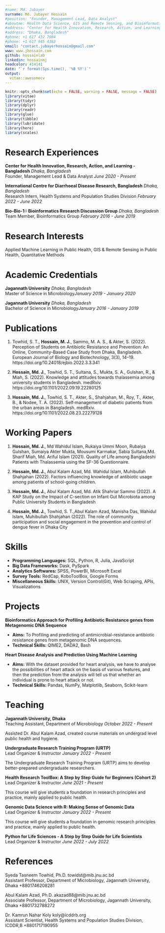 ```yaml
---
#name: Md. Jubayer
surname: Md. Jubayer Hossain
#position: "Founder, Management Lead, Data Analyst"
#aboutme: Health Data Science, GIS and Remote Sesning, and Bioinformatics 
#address: "Center for Health Innovation, Research, Action, and Learning-Bangladesh(CHIRAL Bangladesh)"
#address: "Dhaka, Bangladesh"
#phone: +1 617 432 7004
#phone: +1 617 945 4383
email: "contact.jubayerhossain@gmail.com"
www: www.jhossain.com
github: hossainlab
linkedin: hossainmj
headcolor: 414141
date: "`r format(Sys.time(), '%B %Y')`"
output: 
  vitae::awesomecv
---
```


```r
knitr::opts_chunk$set(echo = FALSE, warning = FALSE, message = FALSE)
library(vitae)
library(tidyr)
library(dplyr)
library(readr)
library(glue)
library(tibble)
library(lubridate)
library(here)
library(scales)
```


# Research Experiences
**<span style="font-size:1em;">Center for Health Innovation, Research, Action, and Learning - Bangladesh</span>** \hfill _Dhaka, Bangladesh_  
Founder, Management Lead & Data Analyst \hfill _June 2020 - Present_  

**<span style="font-size:1em;">International Centre for Diarrhoeal Disease Research, Bangladesh</span>** \hfill _Dhaka, Bangladesh_  
Research Intern, Health Systems and Population Studies Division \hfill _February 2022 - June 2022_ 
 
**<span style="font-size:1em;">Bio-Bio-1:: Bioinformatics Research Discussion Group</span>** \hfill _Dhaka, Bangladesh_  
Team Member, Bioinformatics Group \hfill _February 2016 - June 2019_ 

# Research Interests 
Applied Machine Learning in Public Health, GIS & Remote Sensing in Public Health, Quantitative Methods


# Academic Credentials 
**<span style="font-size:1em;">Jagannath University</span>** \hfill _Dhaka, Bangladesh_  
Master of Science in Microbiology\hfill _January 2019  - January 2020_

**<span style="font-size:1em;">Jagannath University</span>** \hfill _Dhaka, Bangladesh_  
Bachelor of Science in Microbiology\hfill _January 2016 - January 2019_


# Publications
1. Towhid, S. T., **Hossain, M. J.**, Sammo, M. A. S., & Akter, S. (2022). Perception of Students on Antibiotic Resistance and Prevention: An Online, Community-Based Case Study from Dhaka, Bangladesh. European Journal of Biology and Biotechnology, 3(3), 14–19. https://doi.org/10.24018/ejbio.2022.3.3.341

1. **Hossain, Md. J.**, Towhid, S. T., Sultana, S., Mukta, S. A., Gulshan, R., & Miah, S. (2022). Knowledge and attitudes towards thalassemia among university students in Bangladesh. medRxiv. https://doi.org/10.1101/2022.09.19.22280125 

2. **Hossain, Md. J.**, Towhid, S. T., Akter, S., Shahjahan, M., Roy, T., Akter, B., & Nodee, T. A. (2022). Self‑management of diabetic patients from the urban areas in Bangladesh. medRxiv. https://doi.org/10.1101/2022.08.23.22279128

# Working Papers 
1. **Hossain, Md. J.**, Md Wahidul Islam, Rukaiya Ummi Moon, Rubaiya Gulshan, Sumaiya Akter Mukta, Mousumi Karmakar, Sabia Sultana,Md. Sharif Miah, Md. Ariful Islam (2021). Quality of Life among Bangladeshi Patients with Thalassemia using the SF-36 Questionnaire.

2. **Hossain, Md. J.**, Abul Kalam Azad, Md. Wahidul Islam, Muhibullah Shahjahan (2022). Factors influencing knowledge of antibiotic usage among patients of school-going children. 

3. **Hossain, Md. J.**, Abul Kalam Azad, Md. Atik Shahriar Sammo (2022). A KAP Study on the Impact of C-section on Infant Gut Microbiota among Public University Students in Bangladesh

4. **Hossain, Md. J.**, Towhid, S. T.,Abul Kalam Azad, Manisha Das, Wahidul Islam, Muhibullah Shahjahan (2022). The role of community participation and social engagement in the prevention and control of dengue fever in Dhaka City

\pagebreak 
# Skills 
- **Programming Languages:** SQL, Python, R, Julia, JavaScript
- **Big Data Frameworks:** Dask, PySpark
- **Analytics Softwares:** SPSS, PowerBI, Microsoft Excel
- **Survey Tools:** RedCap, KoboToolBox, Google Forms
- **Miscellaneous Skills:** UNIX, Version Control(Git), Web Scraping, APIs, Visualizations


# Projects 
**<span style="font-size:1em;">Bioinformatics Approach for Profiling Antibiotic Resistance genes from Metagenomic DNA Sequence</span>** \hfill _\href{https://github.com/hossainlab/ARGs}{\faGithub}_ 
 
- **Aims:** To Profiling and predicting of antimicrobial-resistance antibiotic resistance genes from  metagenomic DNA sequences.
- **Technical Skills:** QIME2, DADA2, Bash 

**<span style="font-size:1em;">Heart Disease Analysis and Prediction Using Machine Learning</span>** \hfill _\href{https://github.com/hossainlab/Heart-Study}{\faGithub}_ 
 
- **Aims:** With the dataset provided for heart analysis, we have to analyse the possibilities of heart attack on the basis of various features, and then the prediction from the analysis will tell us that whether an individual is prone to heart attack or not.
- **Technical Skills:** Pandas, NumPy, Matplotlib, Seaborn, Scikit-learn 




# Teaching 
**<span style="font-size:1em;">Jagannath University, Dhaka</span>** \hfill _\href{https://jnu.ac.bd/dept/portal/web/microbiology}{Website}_   
Teaching Assistant, Department of Microbiology \hfill _October 2022 - Present_ 

Assisted Dr. Abul Kalam Azad, created course materials on undergrad level public health and hygiene. 

**<span style="font-size:1em;">Undergraduate Research Training Program (URTP)</span>** \hfill _\href{https://github.com/chiraleducation/URTP}{Course Website}_     
Lead Organizer & Instructor \hfill _January 2022 - Present_ 

The Undergraduate Research Training Program (URTP) aims to develop better-prepared undergraduate researchers. 

**<span style="font-size:1em;">Health Research ToolBox: A Step by Step Guide for Beginners (Cohort 2) </span>** \hfill _\href{https://github.com/chiraleducation/HRT}{Course Website}_  
Lead Organizer & Instructor \hfill _June 2021 - Present_ 

This course will give students a foundation in research principles and practice, mainly applied to public health.

**<span style="font-size:1em;">Genomic Data Science with R: Making Sense of Genomic Data </span>** \hfill _\href{https://github.com/chiraleducation/GDS}{Course Website}_  
Lead Organizer & Instructor \hfill _January 2022 - Present_

This course will give students a foundation in genomic research principles and practice, mainly applied to public health. 

**<span style="font-size:1em;">Python for Life Sciences - A Step by Step Guide for Life Scientists</span>** \hfill _\href{https://github.com/hossainlab/PY4LS}{\faGithub}_  
Lead Organizer & Instructor \hfill _June 2022 - July 2022_


# References

<span style="font-size:1em;">Syeda Tasneem Towhid, Ph.D.</span> \hfill towidst@mib.jnu.ac.bd  
Assistant Professor, Department of Microbiology, Jagannath University, Dhaka \hfill +8801746208281

<span style="font-size:1em;">Abul Kalam Azad, Ph.D.</span> \hfill akazad88@mib.jnu.ac.bd  
Associate Professor, Department of Microbiology, Jagannath University, Dhaka \hfill +8801732788272

<span style="font-size:1em;">Dr. Kamrun Nahar Koly</span> \hfill koly@icddrb.org  
Assistant Scientist, Health Systems and Population Studies Division, ICDDR,B \hfill +8801717190955



